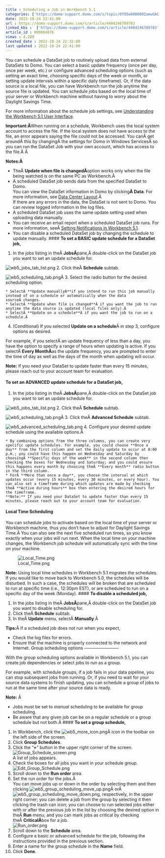 ```yaml
---
title : Scheduling a Job in Workbench 5.1
categories: ['https://domo-support.domo.com/s/topic/0TO5w000000ZamwGAC']
date: 2022-10-24 22:41:00
url : https://domo-support.domo.com/s/article/4404246789783
linked_kbs :  ['https://domo-support.domo.com/s/article/4404246789783', 'https://domo-support.domo.com/s/article/360042925494', 'https://domo-support.domo.com/s/knowledge-base', 'https://domo-support.domo.com/s/article/360043429953', 'https://domo-support.domo.com/s/article/4407032210199', 'https://domo-support.domo.com/s/article/360047553253', 'https://domo-support.domo.com/s/article/360043429933', 'https://domo-support.domo.com/s/article/360043429693', 'https://domo-support.domo.com/s/topic/0TO5w000000ZamwGAC', 'https://domo-support.domo.com/s/article/4407013819671', 'https://domo-support.domo.com/s/article/360043429913']
article_id : 000004876
views : 4,289
created_date : 2022-10-24 22:32:00
last updated : 2022-10-24 22:41:00
---
```




You can schedule a DataSet job to routinely upload data from external DataSets to Domo. You can select a basic update frequency (once per day, once per week, etc.) or configure advanced scheduling options (such as setting an exact time, choosing specific days of the week or month, or setting update intervals within a specific daily timeframe). Or, if the data source is a local file, you can have Workbench run the job anytime the source file is updated. You can schedule jobs based on the local time of your server or Workbench machine without having to worry about the Daylight Savings Time.


For more information about the schedule job settings, see [Understanding the Workbench 5.1 User Interface](..\understanding_the_workbench_51_user_interface\index.md).


**Important:Â**When running on a schedule, Workbench uses the local system account to access the file. If the local system does not have access to the file, an error appears saying the file could not be accessed. You canÂ get aroundÂ this by changingÂ the settings for Domo in Windows ServicesÂ so you can run the DataSet Job with your own account, which has access to the file.Â
Â 


**Notes:Â**



* TheÂ **Update when file is changedÂ**option works only when the file being watched is on the same PC as Workbench.Â
* A scheduled DataSet job sends data from the specified DataSet to Domo.  
You can view the DataSet information in Domo by clicking**Â Data**. For more information, see [Data Center Layout](..\data_center_layout\index.html "Data Center Layout").Â   
If there are any errors in the data, the DataSet is not sent to Domo. You can review logged information in the log files.
* A scheduled DataSet job uses the same update setting used when uploading data manually.
* You can receive an email report when a scheduled DataSet job runs. For more information, seeÂ [Setting Notifications in Workbench 5.1](..\setting_notifications_in_workbench_51\index.html "Setting Notifications in Workbench 4").
* You can disable a scheduled DataSet job by changing the schedule to update manually.
#### **To set a BASIC update schedule for a DataSet job,**


1. In the jobs listing in theÂ **JobsÂ**pane,Â double-click on the DataSet job you want to set an update schedule for.  
  
![wb5_jobs_tab_list.png](wb5_jobs_tab_list.png)
2. Click theÂ **Schedule** subtab.  
  
![wb5_scheduling_tab.png](wb5_scheduling_tab.png)Â
3. Select the radio button for the desired scheduling option.



	* SelectÂ **Update manuallyÂ**if you intend to run this job manually instead of on a schedule or automatically when the data sourceÂ changes.
	* SelectÂ **Update when file is changed**Â if you want the job to run anytime the data source is updated (local files only).Â
	* SelectÂ **Update on a schedule**Â if you want the job to run on a schedule.Â
4. (Conditional) If you selected **Update on a schedule**Â in step 3, configure options as desired.  
  
For example, if you selectÂ an update frequency of less than a day, you have the option to specify a range of hours when updating is active. If you selectÂ **Every Mont****hÂ**as the update frequency, you are prompted to enter the time of day as well as the days of the month when updating will occur.


**Note:** If you need your DataSet to update faster than every 15 minutes, please reach out to your account team for evaluation.


#### **To set an ADVANCED update schedule for a DataSet job,**


1. In the jobs listing in theÂ **JobsÂ**pane,Â double-click on the DataSet job you want to set an update schedule for.  
  
![wb5_jobs_tab_list.png](wb5_jobs_tab_list.png)
2. Click theÂ **Schedule** subtab.  
  
![wb5_scheduling_tab.png](wb5_scheduling_tab.png)Â
3. Click theÂ **Advanced Schedule** subtab.  
  
![wb5_advanced_scheduling_tab.png](wb5_advanced_scheduling_tab.png)
4. Configure your desired update schedule using the available options.Â

	* By combining options from the three columns, you can create very specific update schedules. For example, you could choose **Once a day** from the first column and set the daily update to occur at 8:00 p.m.; you could have this happen on Wednesday and Saturday by choosingÂ **Specific days of the week** in the second column then checking the boxes for Wednesday and Saturday; and you could ensure this happens every month by choosing theÂ **Every month** radio button in the third column.
	* ForÂ **More than once a day**, you choose the interval at which updates occur (every 15 minutes, every 30 minutes, or every hour). You can also set a timeframe during which updates are made by checking theÂ **Active during hours** box then entering the desired hours for the timeframe.  
	**Note:** If you need your DataSet to update faster than every 15 minutes, please reach out to your account team for evaluation.


#### **Local Time Scheduling**


You can schedule jobs to activate based on the local time of your server or Workbench machine, thus you don't have to adjust for Daylight Savings Time.Â You can also see the next five scheduled run times, so you know exactly when your jobs will run next. When the local time on your machine changes, the Workbench job schedule will automatically sync with the time on your machine.


![Local_Time.png](Local_Time.png)


**Note:**  Using local time schedules in Workbench 5.1 migrates the schedules. If you would like to move back to Workbench 5.0, the schedules will be disturbed. In such a case, the schedules will be broken that are scheduled to run at specific time (i.e., 12:30pm EST), or are scheduled to run on a specific day of the week (Monday).
#### **To disable a scheduled job,**


1. In the jobs listing in theÂ **JobsÂ**pane,Â double-click on the DataSet job you want to disable scheduling for.
2. Click theÂ **Schedule** subtab.
3. In theÂ **Update** menu, selectÂ **Manually**.Â


**Tips:**Â If a scheduled job does not run when you expect,

* Check the log files for errors.
* Ensure that the machine is properly connected to the network and Internet.
Group scheduling options
------------------------


With the group scheduling options available in Workbench 5.1, you can create job dependencies or select jobs to run as a group.


For example, with schedule groups, if a job fails in your data pipeline, you can stop subsequent jobs from running. Or, if you need to wait for your source data systems to finish updating, you can schedule a group of jobs to run at the same time after your source data is ready.


**Note:** Â 

* Jobs must be set to *manual* scheduling to be available for group scheduling.
* Be aware that any given job can be on a regular schedule or a group schedule but not both.Â
#### **To set a group schedule,**


1. In Workbench, click the ![wb5_more_icon.png](wb5_more_icon.png)Â icon in the toolbar on the left side of the screen.
2. Click **Group Schedules**.
3. Click the "**+**" button in the upper right corner of the screen.  
![Group_Schedule_screen.png](Group_Schedule_screen.png)  
A list of jobs appears.
4. Check the boxes for all jobs you want in your schedule group.  
![Edit_Group_Schedule.png](Edit_Group_Schedule.png)
5. Scroll down to the **Run order** area.
6. Set the run order for the jobs.Â   
You can move jobs up or down in the order by selecting them and then clicking ![wb5_group_scheduling_move_up.png](wb5_group_scheduling_move_up.png)Â orÂ ![wb5_group_scheduling_move_down.png](wb5_group_scheduling_move_down.png), respectively, in the upper right corner; you can delete a job from the group by selecting it then clicking the trash can icon; you can choose to run selected jobs either with or after the previous job in the list by choosing the desired option in theÂ **Run** menu; and you can mark jobs as critical by checking theÂ **CriticalÂ**box for a job.  
![Run_order.png](Run_order.png)
7. Scroll down to the **Schedule** area.
8. Configure a basic or advanced schedule for the job, following the instructions provided in the previous section.
9. Enter a name for the group schedule in the **Name** field.
10. Click **Done**.